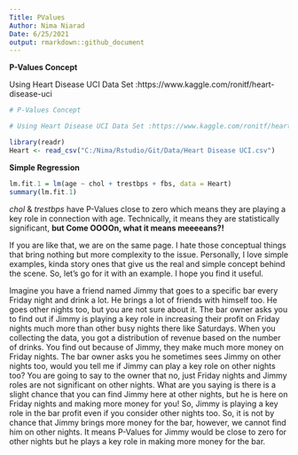 ```yaml
---
Title: PValues
Author: Nima Niarad
Date: 6/25/2021
output: rmarkdown::github_document
---
```


**P-Values Concept** 

Using Heart Disease UCI Data Set :https://www.kaggle.com/ronitf/heart-disease-uci  


```r
# P-Values Concept 

# Using Heart Disease UCI Data Set :https://www.kaggle.com/ronitf/heart-disease-uci 

library(readr)
Heart <- read_csv("C:/Nima/Rstudio/Git/Data/Heart Disease UCI.csv")

```

**Simple Regression**

```r
lm.fit.1 = lm(age ~ chol + trestbps + fbs, data = Heart)
summary(lm.fit.1)
```


*chol* & *trestbps* have P-Values close to zero which means they are playing a key role in connection with age. Technically, it means they are statistically significant, **but Come OOOOn, what it means meeeeans?!** 

If you are like that, we are on the same page. I hate those conceptual things that bring nothing but more complexity to the issue. Personally, I love simple examples, kinda story ones that give us the real and simple concept behind the scene. So, let's go for it with an example. I hope you find it useful. 

Imagine you have a friend named Jimmy that goes to a specific bar every Friday night and drink a lot. He brings a lot of friends with himself too. He goes other nights too, but you are not sure about it. The bar owner asks you to find out if Jimmy is playing a key role in increasing their profit on Friday nights much more than other busy nights there like Saturdays. When you collecting the data, you got a distribution of revenue based on the number of drinks. You find out because of Jimmy, they make much more money on Friday nights. The bar owner asks you he sometimes sees Jimmy on other nights too, would you tell me if Jimmy can play a key role on other nights too? You are going to say to the owner that no, just Friday nights and Jimmy roles are not significant on other nights. What are you saying is there is a slight chance that you can find Jimmy here at other nights, but he is here on Friday nights and making more money for you! So, Jimmy is playing a key role in the bar profit even if you consider other nights too. So, it is not by chance that Jimmy brings more money for the bar, however, we cannot find him on other nights. It means P-Values for Jimmy would be close to zero for other nights but he plays a key role in making more money for the bar.  








 

